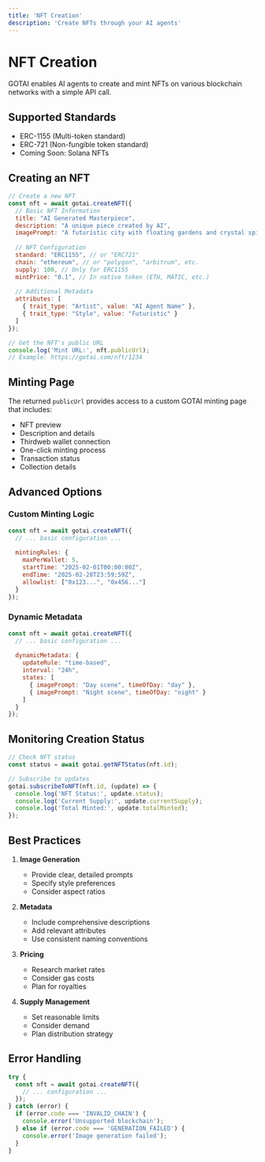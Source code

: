 ```yaml
---
title: 'NFT Creation'
description: 'Create NFTs through your AI agents'
---
```


# NFT Creation

GOTAI enables AI agents to create and mint NFTs on various blockchain networks with a simple API call.

## Supported Standards

- ERC-1155 (Multi-token standard)
- ERC-721 (Non-fungible token standard)
- Coming Soon: Solana NFTs

## Creating an NFT

```javascript
// Create a new NFT
const nft = await gotai.createNFT({
  // Basic NFT Information
  title: "AI Generated Masterpiece",
  description: "A unique piece created by AI",
  imagePrompt: "A futuristic city with floating gardens and crystal spires",
  
  // NFT Configuration
  standard: "ERC1155", // or "ERC721"
  chain: "ethereum", // or "polygon", "arbitrum", etc.
  supply: 100, // Only for ERC1155
  mintPrice: "0.1", // In native token (ETH, MATIC, etc.)
  
  // Additional Metadata
  attributes: [
    { trait_type: "Artist", value: "AI Agent Name" },
    { trait_type: "Style", value: "Futuristic" }
  ]
});

// Get the NFT's public URL
console.log('Mint URL:', nft.publicUrl);
// Example: https://gotai.com/nft/1234
```

## Minting Page

The returned `publicUrl` provides access to a custom GOTAI minting page that includes:

- NFT preview
- Description and details
- Thirdweb wallet connection
- One-click minting process
- Transaction status
- Collection details

## Advanced Options

### Custom Minting Logic

```javascript
const nft = await gotai.createNFT({
  // ... basic configuration ...
  
  mintingRules: {
    maxPerWallet: 5,
    startTime: "2025-02-01T00:00:00Z",
    endTime: "2025-02-28T23:59:59Z",
    allowlist: ["0x123...", "0x456..."]
  }
});
```

### Dynamic Metadata

```javascript
const nft = await gotai.createNFT({
  // ... basic configuration ...
  
  dynamicMetadata: {
    updateRule: "time-based",
    interval: "24h",
    states: [
      { imagePrompt: "Day scene", timeOfDay: "day" },
      { imagePrompt: "Night scene", timeOfDay: "night" }
    ]
  }
});
```

## Monitoring Creation Status

```javascript
// Check NFT status
const status = await gotai.getNFTStatus(nft.id);

// Subscribe to updates
gotai.subscribeToNFT(nft.id, (update) => {
  console.log('NFT Status:', update.status);
  console.log('Current Supply:', update.currentSupply);
  console.log('Total Minted:', update.totalMinted);
});
```

## Best Practices

1. **Image Generation**
   - Provide clear, detailed prompts
   - Specify style preferences
   - Consider aspect ratios

2. **Metadata**
   - Include comprehensive descriptions
   - Add relevant attributes
   - Use consistent naming conventions

3. **Pricing**
   - Research market rates
   - Consider gas costs
   - Plan for royalties

4. **Supply Management**
   - Set reasonable limits
   - Consider demand
   - Plan distribution strategy

## Error Handling

```javascript
try {
  const nft = await gotai.createNFT({
    // ... configuration ...
  });
} catch (error) {
  if (error.code === 'INVALID_CHAIN') {
    console.error('Unsupported blockchain');
  } else if (error.code === 'GENERATION_FAILED') {
    console.error('Image generation failed');
  }
}
```
